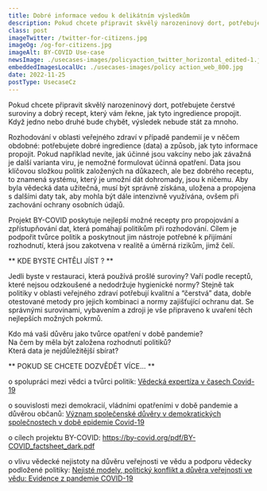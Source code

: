 ```yaml
---
title: Dobré informace vedou k delikátním výsledkům
description: Pokud chcete připravit skvělý narozeninový dort, potřebujete čerstvé suroviny a dobrý recept, který vám řekne, jak tyto ingredience propojit. Když jedno nebo druhé bude chybět, výsledek nebude stát za mnoho. 
class: post
imageTwitter: /twitter-for-citizens.jpg
imageOg: /og-for-citizens.jpg
imageAlt: BY-COVID Use-case
newsImage: ./usecases-images/policyaction_twitter_horizontal_edited-1.jpg
embeddedImagesLocalUc: ./usecases-images/policy action_web_800.jpg
date: 2022-11-25
postType: UsecaseCz
---
```


Pokud chcete připravit skvělý narozeninový dort, potřebujete čerstvé suroviny a dobrý recept, který vám řekne, jak tyto ingredience propojit. Když jedno nebo druhé bude chybět, výsledek nebude stát za mnoho. 

Rozhodování v oblasti veřejného zdraví v případě pandemií je v něčem obdobné: potřebujete dobré ingredience (data) a způsob, jak tyto informace propojit. Pokud například nevíte, jak účinné jsou vakcíny nebo jak závažná je další varianta viru, je nemožné formulovat účinná opatření. Data jsou klíčovou složkou politik založených na důkazech, ale bez dobrého receptu, to znamená systému, který je umožní dát dohromady, jsou k ničemu. Aby byla vědecká data užitečná, musí být správně získána, uložena a propojena s dalšími daty tak, aby mohla být dále intenzivně využívána, ovšem při zachování ochrany osobních údajů. 

Projekt BY-COVID poskytuje nejlepší možné recepty pro propojování a zpřístupňování dat, která pomáhají politikům při rozhodování. Cílem je podpořit tvůrce politik a poskytnout jim nástroje potřebné k přijímání rozhodnutí, která jsou zakotvena v realitě a úměrná rizikům, jimž čelí.


** KDE BYSTE CHTĚLI JÍST ? **

Jedli byste v restauraci, která používá prošlé suroviny? Vaří podle receptů, které nejsou odzkoušené a nedodržuje hygienické normy? Stejně tak politiky v oblasti veřejného zdraví potřebují kvalitní a “čerstvá” data, dobře otestované metody pro jejich kombinaci a normy zajišťující ochranu dat. Se správnými surovinami, vybavením a zdroji je vše připraveno k uvaření těch  nejlepších možných pokrmů.

Kdo má vaši důvěru jako tvůrce opatření v době pandemie? <br />
Na čem by měla být založena rozhodnutí politiků? <br />
Která data  je nejdůležitější sbírat? <br />



** POKUD SE CHCETE DOZVĚDĚT VÍCE... **

o spolupráci mezi vědci a tvůrci politik: [Vědecká expertíza v časech Covid-19](https://www.oecd.org/sti/science-technology-innovation-outlook/Science-advice-COVID/)

o souvislosti mezi demokracií, vládními opatřeními v době pandemie a důvěrou občanů: [Význam společenské důvěry v demokratických společnostech v době epidemie Covid-19](https://www.thelancet.com/journals/lancet/article/PIIS0140-6736(22)01532-X/fulltext)

o cílech projektu BY-COVID:  https://by-covid.org/pdf/BY-COVID_factsheet_dark.pdf

o vlivu vědecké nejistoty na důvěru veřejnosti ve vědu a podporu vědecky podložené politiky: [Nejisté modely, politický konflikt a důvěra veřejnosti ve vědu: Evidence z pandemie COVID-19](https://www.science.org/doi/full/10.1126/sciadv.abd4563)
